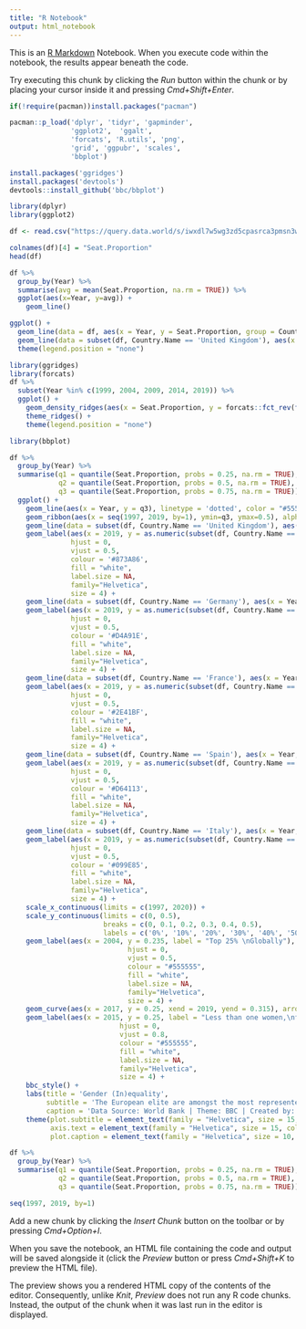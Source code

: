 ```yaml
---
title: "R Notebook"
output: html_notebook
---
```


This is an [R Markdown](http://rmarkdown.rstudio.com) Notebook. When you execute code within the notebook, the results appear beneath the code. 

Try executing this chunk by clicking the *Run* button within the chunk or by placing your cursor inside it and pressing *Cmd+Shift+Enter*. 

```r
if(!require(pacman))install.packages("pacman")

pacman::p_load('dplyr', 'tidyr', 'gapminder',
               'ggplot2',  'ggalt',
               'forcats', 'R.utils', 'png', 
               'grid', 'ggpubr', 'scales',
               'bbplot')

install.packages('ggridges')
install.packages('devtools')
devtools::install_github('bbc/bbplot')
```

```r
library(dplyr)
library(ggplot2)
```

```r
df <- read.csv("https://query.data.world/s/iwxdl7w5wg3zd5cpasrca3pmsn3wp4", header=TRUE, stringsAsFactors=FALSE)
```

```r
colnames(df)[4] = "Seat.Proportion"
head(df)
```

```r
df %>%
  group_by(Year) %>%
  summarise(avg = mean(Seat.Proportion, na.rm = TRUE)) %>%
  ggplot(aes(x=Year, y=avg)) +
    geom_line()
```


```r
ggplot() +
  geom_line(data = df, aes(x = Year, y = Seat.Proportion, group = Country.Name), colour = 'grey') +
  geom_line(data = subset(df, Country.Name == 'United Kingdom'), aes(x = Year, y = Seat.Proportion), colour = 'red') +
  theme(legend.position = "none")
```

```r
library(ggridges)
library(forcats)
df %>%
  subset(Year %in% c(1999, 2004, 2009, 2014, 2019)) %>%
  ggplot() +
    geom_density_ridges(aes(x = Seat.Proportion, y = forcats::fct_rev(factor(Year)))) +
    theme_ridges() + 
    theme(legend.position = "none")
```

```r
library(bbplot)

df %>%
  group_by(Year) %>%
  summarise(q1 = quantile(Seat.Proportion, probs = 0.25, na.rm = TRUE),
            q2 = quantile(Seat.Proportion, probs = 0.5, na.rm = TRUE),
            q3 = quantile(Seat.Proportion, probs = 0.75, na.rm = TRUE)) %>%
  ggplot() +
    geom_line(aes(x = Year, y = q3), linetype = 'dotted', color = "#555555", size = 1) +
    geom_ribbon(aes(x = seq(1997, 2019, by=1), ymin=q3, ymax=0.5), alpha=0.05) +
    geom_line(data = subset(df, Country.Name == 'United Kingdom'), aes(x = Year, y = Seat.Proportion), colour = '#873A86', size = 1) +
    geom_label(aes(x = 2019, y = as.numeric(subset(df, Country.Name == 'United Kingdom' & Year == 2019)['Seat.Proportion']), label = "UK"), 
               hjust = 0, 
               vjust = 0.5, 
               colour = '#873A86', 
               fill = "white", 
               label.size = NA, 
               family="Helvetica", 
               size = 4) +
    geom_line(data = subset(df, Country.Name == 'Germany'), aes(x = Year, y = Seat.Proportion), colour = '#D4A91E', size = 1) +
    geom_label(aes(x = 2019, y = as.numeric(subset(df, Country.Name == 'Germany' & Year == 2019)['Seat.Proportion']), label = "Germany"), 
               hjust = 0, 
               vjust = 0.5, 
               colour = '#D4A91E', 
               fill = "white", 
               label.size = NA, 
               family="Helvetica", 
               size = 4) +
    geom_line(data = subset(df, Country.Name == 'France'), aes(x = Year, y = Seat.Proportion), colour = '#2E41BF', size = 1) +
    geom_label(aes(x = 2019, y = as.numeric(subset(df, Country.Name == 'France' & Year == 2019)['Seat.Proportion']), label = "France"), 
               hjust = 0, 
               vjust = 0.5, 
               colour = '#2E41BF', 
               fill = "white", 
               label.size = NA, 
               family="Helvetica", 
               size = 4) +
    geom_line(data = subset(df, Country.Name == 'Spain'), aes(x = Year, y = Seat.Proportion), colour = '#D64113', size = 1) +
    geom_label(aes(x = 2019, y = as.numeric(subset(df, Country.Name == 'Spain' & Year == 2019)['Seat.Proportion']), label = "Spain"), 
               hjust = 0, 
               vjust = 0.5, 
               colour = '#D64113', 
               fill = "white", 
               label.size = NA, 
               family="Helvetica", 
               size = 4) +
    geom_line(data = subset(df, Country.Name == 'Italy'), aes(x = Year, y = Seat.Proportion), colour = '#099E85', size = 1) +
    geom_label(aes(x = 2019, y = as.numeric(subset(df, Country.Name == 'Italy' & Year == 2019)['Seat.Proportion']), label = "Italy"), 
               hjust = 0, 
               vjust = 0.5, 
               colour = '#099E85', 
               fill = "white", 
               label.size = NA, 
               family="Helvetica", 
               size = 4) +
    scale_x_continuous(limits = c(1997, 2020)) +
    scale_y_continuous(limits = c(0, 0.5),
                       breaks = c(0, 0.1, 0.2, 0.3, 0.4, 0.5),
                       labels = c('0%', '10%', '20%', '30%', '40%', '50%')) +
    geom_label(aes(x = 2004, y = 0.235, label = "Top 25% \nGlobally"), 
                             hjust = 0, 
                             vjust = 0.5, 
                             colour = "#555555", 
                             fill = "white", 
                             label.size = NA, 
                             family="Helvetica", 
                             size = 4) +
    geom_curve(aes(x = 2017, y = 0.25, xend = 2019, yend = 0.315), arrow = arrow(length = unit(0.01, "npc")), curvature = -0.2, colour = "#555555", size=0.1) +
    geom_label(aes(x = 2015, y = 0.25, label = "Less than one women,\nfor every two men"), 
                           hjust = 0, 
                           vjust = 0.8, 
                           colour = "#555555", 
                           fill = "white", 
                           label.size = NA, 
                           family="Helvetica", 
                           size = 4) +
    bbc_style() +
    labs(title = 'Gender (In)equality',
         subtitle = 'The European elite are amongst the most represented nations at a parliament level in the world by \nwomen. Despite this, there is still a long way to go before we can say we have achieved absolute \nparity between genders in positions of power.',
         caption = 'Data Source: World Bank | Theme: BBC | Created by: Jack Tann (@jacktann3)') +
    theme(plot.subtitle = element_text(family = "Helvetica", size = 15, margin = margin(9, 0, 9, 0)),
          axis.text = element_text(family = "Helvetica", size = 15, color = "#222222"),
          plot.caption = element_text(family = "Helvetica", size = 10, color = "#222222"))
```

```r
df %>%
  group_by(Year) %>%
  summarise(q1 = quantile(Seat.Proportion, probs = 0.25, na.rm = TRUE),
            q2 = quantile(Seat.Proportion, probs = 0.5, na.rm = TRUE),
            q3 = quantile(Seat.Proportion, probs = 0.75, na.rm = TRUE))
```

```r
seq(1997, 2019, by=1)
```




Add a new chunk by clicking the *Insert Chunk* button on the toolbar or by pressing *Cmd+Option+I*.

When you save the notebook, an HTML file containing the code and output will be saved alongside it (click the *Preview* button or press *Cmd+Shift+K* to preview the HTML file). 

The preview shows you a rendered HTML copy of the contents of the editor. Consequently, unlike *Knit*, *Preview* does not run any R code chunks. Instead, the output of the chunk when it was last run in the editor is displayed.

